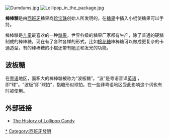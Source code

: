 {{Unreferenced |time=2009-05-29T11:59:51+00:00 }}
{{不是|棒棒堂}}
[[File:Dumdums.jpg|thumb]]
[[File:Lollipop_in_the_package.jpg|thumb]]

'''棒棒糖'''是由[[西班牙|西班牙]]糖果商[[珍宝珠|珍宝珠]]创始人{{link-en|恩里克·伯納特|Enric Bernat (businessman)}}所发明的，在[[糖果|糖果]]中插入小棍使糖果可以手持。

棒棒糖是[[儿童|儿童]]最喜欢的一种[[糖果|糖果]]，世界各级的糖果厂家都有生产，除了普通的硬糖制成的棒棒糖，现在有了各种各样的形式，比如[[棉花糖|棉花糖]]棒棒糖可以做成更复杂的卡通造型，有的棒棒糖的小棍还带有[[哨子_(器物)|哨子]]和发光的功能。

==波板糖==
在[[粤语|粤语]]地区，面积大的棒棒糖被称为“波板糖”。“波”是粤语音译[[英语|英语]] {{lang|en|ball}}，即“球”。“波板”即“球拍”，指糖形似球拍。在一些非粤语地区受此影响这个词也有时被使用。

==外部链接==
{{commons category|lollipop}}
* [http://www.candyfavorites.com/shop/catalog-lollipop-history.php The History of Lollipop Candy] {{Wayback|url=http://www.candyfavorites.com/shop/catalog-lollipop-history.php |date=20091212140001 }}

{{Dessert-stub}}

[[Category:棒棒糖|*]]
[[Category:西班牙發明|Category:西班牙發明]]